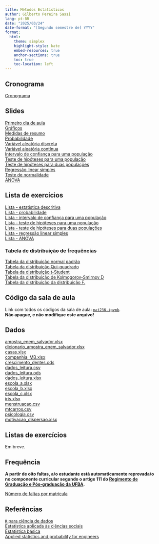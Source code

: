 ```yaml
---
title: Métodos Estatísticos 
author: Gilberto Pereira Sassi
lang: pt-BR
date: "2025/03/24"
date-format: "[Segundo semestre de] YYYY"
format:
  html:
    theme: simplex
    highlight-style: kate
    embed-resources: true
    anchor-sections: true
    toc: true
    toc-location: left
---
```


## Cronograma

[Cronograma](https://docs.google.com/spreadsheets/d/1ezLMtEENeh-uinSZOcy9nu0gBEmFbSRRVt3olFIr8uo/edit?usp=drive_link){target="_blank"}

## Slides

[Primeiro dia de aula](primeiro-dia-mat236.pdf)<br>
[Gráficos](graficos.pdf){target="_blank"}<br>
[Medidas de resumo](medidasResumo.pdf){target="_blank"}<br>
[Probabilidade](introProb.pdf){target="_blank"}<br>
[Variável aleatória discreta](varDiscreta.pdf){target="_blank"}<br>
[Variável aleatória contínua](varContinua.pdf){target="_blank"}<br>
[Intervalo de confiança para uma população](intervaloConfianca.pdf){target="_blank"}<br>
[Teste de hipóteses para uma população](testeHipoteses.pdf){target="_blank"}<br>
[Teste de hipóteses para duas populações](testeHipoteses2pop.pdf){target="_blank"}<br>
[Regressão linear simples](regressao-linear-simples.pdf){target="_blank"}<br>
[Teste de normalidade](normalidade.pdf){target="_blank"}<br>
[ANOVA](anova.pdf){target="_blank"}

## Lista de exercícios

[Lista - estatística descritiva](lista_est_descr.pdf){target="_blank"}<br>
[Lista - probabilidade](lista_prob.pdf){target="_blank"}<br>
[Lista - intervalo de confiança para uma população](lista-ex-ic.pdf){target="_blank"}<br>
[Lista - teste de hipóteses para uma população](lista-teste-1-pop.pdf){target="_blank"}<br>
[Lista - teste de hipóteses para duas populações](lista-teste-2-pop.pdf){target="_blank"}<br>
[Lista - regressão linear simples](regressao-linear-simples.pdf){target="_blank"}<br>
[Lista - ANOVA](anova.pdf)

### Tabela de distribuição de frequências

[Tabela da distribuição normal padrão](tabela-z.pdf){target="_blank"}<br>
[Tabela da distribuição Qui-quadrado](tabela-chi-square.pdf)<br>
[Tabela da distribuição t-Student](tabela-t-student.pdf)<br>
[Tabela da distribuição de Kolmogorov-Smirnov D](tabela-X.pdf)<br>
[Tabela da distribuição da distribuição F.](tabela-F.pdf)

## Código da sala de aula

Link com todos os códigos da sala de aula: [`mat236.ipynb`](https://colab.research.google.com/drive/1At_RzgOUm1-_xW1ev_fC3QwuYKfQsP4f?usp=sharing). <br>
**Não apague, e não modifique este arquivo!**

## Dados

[amostra_enem_salvador.xlsx](amostra_enem_salvador.xlsx)<br>
[dicionario_amostra_enem_salvador.xlsx](dicionario_enem_2023.xlsx)<br>
[casas.xlsx](casas.xlsx)<br>
[companhia_MB.xlsx](companhia_MB.xlsx)<br>
[crescimento_dentes.ods](crescimento_dentes.ods)<br>
[dados_leitura.csv](dados_leitura.csv)<br>
[dados_leitura.ods](dados_leitura.ods)<br>
[dados_leitura.xlsx](dados_leitura.xlsx)<br>
[escola_a.xlsx](escola_a.xlsx)<br>
[escola_b.xlsx](escola_b.xlsx)<br>
[escola_c.xlsx](escola_c.xlsx)<br>
[iris.xlsx](iris.xlsx)<br>
[menstruacao.csv](menstruacao.csv)<br>
[mtcarros.csv](mtcarros.csv)<br>
[psicologia.csv](psicologia.csv)<br>
[motivacao_dispersao.xlsx](motivacao_dispersao.xlsx)


## Listas de exercícios

Em breve.

## Frequência

**A partir de oito faltas, a/o estudante está automaticamente reprovada/o no componente curricular segundo o artigo 111 do [Regimento de Graduação e Pós-graduação da UFBA](https://ea.ufba.br/wp-content/uploads/2020/06/UFBA-Regulamento-Ensino-.pdf){target="_blank"}.**

[Número de faltas por matrícula](https://docs.google.com/spreadsheets/d/1bHDxC1HFv58qlffcQCnJ-zsn7fmfWiGlhgnAFGoyELs/edit?usp=sharing){target="_blank"}

## Referências

[`R` para ciência de dados](https://r4ds.hadley.nz/){target="_blank"}<br>
[Estatística aplicada às ciências sociais](estatistica-aplicada-barbetta.pdf){target="_blank"}<br>
[Estatística básica](estatistica-basica-bussab-morettin.pdf){target="_blank"}<br>
[Applied statistics and probability for engineers](applied-statistics-montgomery.pdf){target="_blank"}